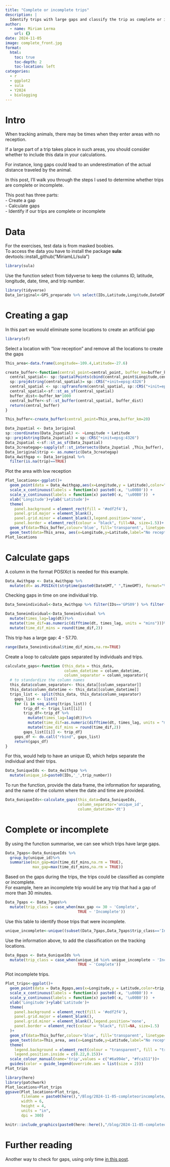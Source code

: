 ```yaml
---
title: "Complete or incomplete trips"
description: |
  Identify trips with large gaps and classify the trip as complete or incomplete.
author:
  - name: Miriam Lerma
    url: {}
date: 2024-11-05
image: complete_front.jpg
format:
  html:
    toc: true
    toc-depth: 2
    toc-location: left
categories:
  - r
  - ggplot2
  - sula
  - Y2024
  - biologging
---
```


# Intro

When tracking animals, there may be times when they enter areas with no reception.

If a large part of a trip takes place in such areas, you should consider whether to include this data in your calculations.

For instance, long gaps could lead to an underestimation of the actual distance traveled by the animal.

In this post, I'll walk you through the steps I used to determine whether trips are complete or incomplete.

This post has three parts:\
- Create a gap\
- Calculate gaps\
- Identify if our trips are complete or incomplete

# Data

For the exercises, test data is from masked boobies. <br> To access the data you have to install the package **sula**: devtools::install_github("MiriamLL/sula")

```r
library(sula)
```

Use the function select from tidyverse to keep the columns ID, latitude, longitude, date, time, and trip number.

```r
library(tidyverse)
Data_1original<-GPS_preparado %>% select(IDs,Latitude,Longitude,DateGMT,TimeGMT,trip_number)
```

# Creating a gap

In this part we would eliminate some locations to create an artificial gap

```r
library(sf)
```

Select a location with "low reception" and remove all the locations to create the gaps

```r
This_area<-data.frame(Longitude=-109.4,Latitude=-27.6)

create_buffer<-function(central_point=central_point, buffer_km=buffer_km){
  central_spatial<- sp::SpatialPoints(cbind(central_point$Longitude,central_point$Latitude)) 
  sp::proj4string(central_spatial)= sp::CRS("+init=epsg:4326") 
  central_spatial <- sp::spTransform(central_spatial, sp::CRS("+init=epsg:4326"))
  central_spatial<-sf::st_as_sf(central_spatial)
  buffer_dist<-buffer_km*1000
  central_buffer<-sf::st_buffer(central_spatial, buffer_dist)
  return(central_buffer)
}

This_buffer<-create_buffer(central_point=This_area,buffer_km=20)

Data_2spatial <- Data_1original
sp::coordinates(Data_2spatial) <- ~Longitude + Latitude
sp::proj4string(Data_2spatial) = sp::CRS("+init=epsg:4326")
Data_2spatial <-sf::st_as_sf(Data_2spatial)
Data_3creategap<-sapply(sf::st_intersects(Data_2spatial ,This_buffer), function(z) if (length(z)==0) NA_integer_ else z[1])
Data_1original$trip <- as.numeric(Data_3creategap)
Data_4withgap <- Data_1original %>%
  filter(is.na(trip)==TRUE)
```

Plot the area with low reception

```r
Plot_locations<-ggplot()+
  geom_point(data = Data_4withgap,aes(x=Longitude,y = Latitude),color="#6a994e",size=0.5)+
  scale_x_continuous(labels = function(x) paste0(-x, '\u00B0')) +
  scale_y_continuous(labels = function(x) paste0(-x, '\u00B0'))  +
  xlab('Longitude')+ylab('Latitude')+
  theme(
    panel.background = element_rect(fill = '#edf2f4'),
    panel.grid.major = element_blank(),
    panel.grid.minor = element_blank(),legend.position='none',
    panel.border = element_rect(colour = "black", fill=NA, size=1.5))+
  geom_sf(data=This_buffer,colour='blue', fill='transparent', linetype='dashed')+
  geom_text(data=This_area, aes(x=Longitude,y=Latitude,label="No reception"),hjust=+0.46, vjust=0, size=3)
Plot_locations
```

# Calculate gaps

A column in the format POSIXct is needed for this example.

```r
Data_4withgap <- Data_4withgap %>%
  mutate(dt= as.POSIXct(strptime(paste0(DateGMT," ",TimeGMT), format="%d/%m/%Y %H:%M:%S")))
```

Checking gaps in time on one individual trip.

```r
Data_5oneindividual<-Data_4withgap %>% filter(IDs=='GPS09') %>% filter(trip_number=='trip_2')
```

```r
Data_5oneindividual<-Data_5oneindividual %>%
  mutate(times_lag=lag(dt))%>%
  mutate(time_dif=as.numeric(difftime(dt, times_lag, units = "mins")))%>%
  mutate(time_dif_mins = round(time_dif,2))
```

This trip has a large gap: 4 - 57.70.

```r
range(Data_5oneindividual$time_dif_mins,na.rm=TRUE)
```

Create a loop to calculate gaps separated by individuals and trips.

```r
calculate_gaps<-function (this_data = this_data, 
                          column_datetime = column_datetime, 
                          column_separator = column_separator){
  # to standardize the column names
  this_data$column_separator<- this_data[[column_separator]]
  this_data$column_datetime <- this_data[[column_datetime]]
  trips_list <- split(this_data, this_data$column_separator)
    gaps_list <- list()
    for (i in seq_along(trips_list)) {
        trip_df <- trips_list[[i]]
        trip_df<-trip_df %>%
          mutate(times_lag=lag(dt))%>%
          mutate(time_dif=as.numeric(difftime(dt, times_lag, units = "mins")))%>%
          mutate(time_dif_mins = round(time_dif,2))
        gaps_list[[i]] <- trip_df}
    gaps_df <- do.call("rbind", gaps_list)
    return(gaps_df)
}
```

For this, would help to have an unique ID, which helps separate the individual and their trips.

```r
Data_5uniqueIds <- Data_4withgap %>%
  mutate(unique_id=paste0(IDs,'_',trip_number))
```

To run the function, provide the data frame, the information for separating, and the name of the column where the date and time are provided.

```r
Data_6uniqueIds<-calculate_gaps(this_data=Data_5uniqueIds,
                                column_separator='unique_id',
                                column_datetime='dt')
```

# Complete or incomplete

By using the function summarise, we can see which trips have large gaps.

```r
Data_7gaps<-Data_6uniqueIds %>%
  group_by(unique_id)%>%
  summarise(min_gap=min(time_dif_mins,na.rm = TRUE),
            max_gap=max(time_dif_mins,na.rm = TRUE))
```

Based on the gaps during the trips, the trips could be classified as complete or incomplete.\
For example, here an incomplete trip would be any trip that had a gap of more than 30 minutes.

```r
Data_7gaps <- Data_7gaps%>%
  mutate(trip_class = case_when(max_gap <= 30 ~ 'Complete',
                                TRUE ~ 'Incomplete'))
```

Use this table to identify those trips that were incomplete.

```r
unique_incomplete<-unique((subset(Data_7gaps,Data_7gaps$trip_class=='Incomplete')$unique_id))
```

Use the information above, to add the classification on the tracking locations.

```r
Data_8gaps <- Data_6uniqueIds %>%
  mutate(trip_class = case_when(unique_id %in% unique_incomplete ~ 'Incomplete',
                                TRUE ~ 'Complete'))
```

Plot incomplete trips.

```r
Plot_trips<-ggplot()+
  geom_point(data = Data_8gaps,aes(x=Longitude,y = Latitude,color=trip_class),size=0.5)+
  scale_x_continuous(labels = function(x) paste0(-x, '\u00B0')) +
  scale_y_continuous(labels = function(x) paste0(-x, '\u00B0'))  +
  xlab('Longitude')+ylab('Latitude')+
  theme(
    panel.background = element_rect(fill = '#edf2f4'),
    panel.grid.major = element_blank(),
    panel.grid.minor = element_blank(),legend.position='none',
    panel.border = element_rect(colour = "black", fill=NA, size=1.5)
  )+
  geom_sf(data=This_buffer,colour='blue', fill='transparent', linetype='dashed')+
  geom_text(data=This_area, aes(x=Longitude,y=Latitude,label="No reception"),hjust=+0.46, vjust=0, size=3)+
  theme(
    legend.background = element_rect(colour = "transparent", fill = "transparent"),
    legend.position.inside = c(0.22,0.15))+
  scale_colour_manual(name='trip',values = c("#6a994e", "#fca311"))+ 
  guides(color = guide_legend(override.aes = list(size = 2)))
Plot_trips
```

```r
library(here)
library(patchwork)
Plot_locations+Plot_trips
ggsave(Plot_locations+Plot_trips,
       filename = paste0(here(),"/Blog/2024-11-05-completeorincomplete/complete_export.jpg"),
       width = 6, 
       height = 4, 
       units = "in",
       dpi = 300)
```

```r
knitr::include_graphics(paste0(here::here(),"/blog/2024-11-05-completeorincomplete/complete_export.jpg"))
```

# Further reading

Another way to check for gaps, using only time [in this post](https://www.miriam-lerma.com/posts/2022-10-04-identify-gaps/).
